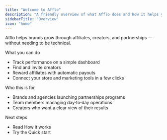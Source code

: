 ```yaml
---
title: "Welcome to Afflo"
description: "A friendly overview of what Afflo does and how it helps your team."
sidebarTitle: "Overview"
icon: "home"
---
```


Afflo helps brands grow through affiliates, creators, and partnerships — without needing to be technical.

What you can do
- Track performance on a simple dashboard
- Find and invite creators
- Reward affiliates with automatic payouts
- Connect your store and marketing tools in a few clicks

Who this is for
- Brands and agencies launching partnerships programs
- Team members managing day‑to‑day operations
- Creators who want a clear view of their results

Next steps
- Read How it works
- Try the Quick start

